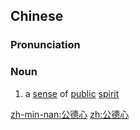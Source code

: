 {{also|公徳心}}
==Chinese==
{{zh-forms|type=21}}

===Pronunciation===
{{zh-pron
|m=gōngdéxīn
|c=gung1 dak1 sam1
|mn=kong-tek-sim
|cat=n
}}

===Noun===
{{zh-noun}}

# a [[sense]] of [[public]] [[spirit]]

[[zh-min-nan:公德心]]
[[zh:公德心]]